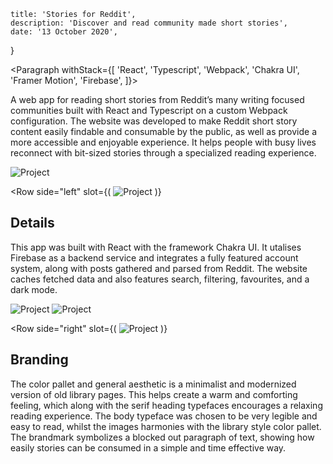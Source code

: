 
	title: 'Stories for Reddit',
	description: 'Discover and read community made short stories',
	date: '13 October 2020',
}

<Portfolio data={metadata}>


<Paragraph withStack={[
	'React',
	'Typescript',
	'Webpack',
	'Chakra UI',
	'Framer Motion',
	'Firebase',
]}>


A web app for reading short stories from Reddit’s many writing
focused communities built with React and Typescript on a custom
Webpack configuration. The website was developed to make Reddit
short story content easily findable and consumable by the public,
as well as provide a more accessible and enjoyable experience.
It helps people with busy lives reconnect with bit-sized stories
through a specialized reading experience.

</Paragraph>


<Image src="/images/projects/xps-yNvVnPcurD8-unsplash.jpg" alt="Project" />

<Row 
	side="left" 
	slot={(
		<Image src="/images/projects/xps-yNvVnPcurD8-unsplash.jpg" alt="Project" />
	)}
>


## Details

This app was built with React with the framework Chakra UI. It utalises
Firebase as a backend service and integrates a fully featured account system,
along with posts gathered and parsed from Reddit. The website caches fetched
data and also features search, filtering, favourites, and a dark mode.

</Row>


<Gallery>
	<Image src="/images/projects/xps-yNvVnPcurD8-unsplash.jpg" alt="Project" />
	<Image src="/images/projects/xps-yNvVnPcurD8-unsplash.jpg" alt="Project" />
</Gallery>

<Row 
	side="right" 
	slot={(
		<Image src="/images/projects/xps-yNvVnPcurD8-unsplash.jpg" alt="Project" />
	)}
>


## Branding

The color pallet and general aesthetic is a minimalist and modernized version
of old library pages. This helps create a warm and comforting feeling, which
along with the serif heading typefaces encourages a relaxing reading experience.
The body typeface was chosen to be very legible and easy to read, whilst the
images harmonies with the library style color pallet. The brandmark symbolizes
a blocked out paragraph of text, showing how easily stories can be consumed
in a simple and time effective way.

</Row>


</Portfolio>

